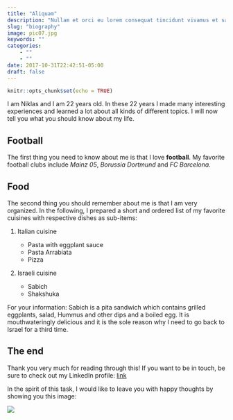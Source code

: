 ```yaml
---
title: "Aliquam"
description: "Nullam et orci eu lorem consequat tincidunt vivamus et sagittis magna sed nunc rhoncus condimentum sem. In efficitur ligula tate urna. Maecenas massa sed magna lacinia magna pellentesque lorem ipsum dolor. Nullam et orci eu lorem consequat tincidunt. Vivamus et sagittis tempus."
slug: "biography"
image: pic07.jpg
keywords: ""
categories: 
    - ""
    - ""
date: 2017-10-31T22:42:51-05:00
draft: false
---
```


```r
knitr::opts_chunk$set(echo = TRUE)
```

I am Niklas and I am 22 years old. In these 22 years I made many interesting experiences and learned a lot about all kinds of different topics. I will now tell you what you should know about my life. 


## Football

The first thing you need to know about me is that I love **football**. My favorite football clubs include *Mainz 05*, *Borussia Dortmund* and *FC Barcelona*. 


## Food

The second thing you should remember about me is that I am very organized. In the following, I prepared a short and ordered list of my favorite cuisines with respective dishes as sub-items: 

1. Italian cuisine

    + Pasta with eggplant sauce
    + Pasta Arrabiata
    + Pizza
  
2. Israeli cuisine 

    + Sabich
    + Shakshuka
  
For your information: Sabich is a pita sandwich which contains grilled eggplants, salad, Hummus and other dips and a boiled egg. It is mouthwateringly delicious and it is the sole reason why I need to go back to Israel for a third time. 


## The end

Thank you very much for reading through this! If you want to be in touch, be sure to check out my LinkedIn profile:  [link](https://linkedin.com/in/niklasgaertner)

In the spirit of this task, I would like to leave you with happy thoughts by showing you this image: 

![](https://upload.wikimedia.org/wikipedia/en/a/a5/Donald_Duck_angry_transparent_background.png)